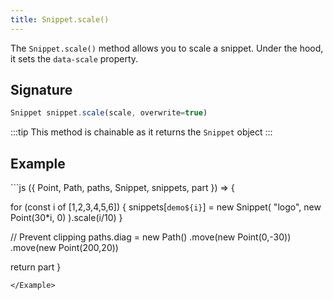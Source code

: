 ```yaml
---
title: Snippet.scale()
---
```


The `Snippet.scale()` method allows you to scale a snippet. Under the hood, it
sets the `data-scale` property.

## Signature

```js
Snippet snippet.scale(scale, overwrite=true)
```

:::tip
This method is chainable as it returns the `Snippet` object
:::

## Example

<Example caption="An example of the Snippet.clone() method">
```js
({ Point, Path, paths, Snippet, snippets, part }) => {

  for (const i of [1,2,3,4,5,6]) {
    snippets[`demo${i}`] = new Snippet(
      "logo",
      new Point(30*i, 0)
    ).scale(i/10)
  }

  // Prevent clipping
  paths.diag = new Path()
    .move(new Point(0,-30))
    .move(new Point(200,20))

  return part
}
```
</Example>

